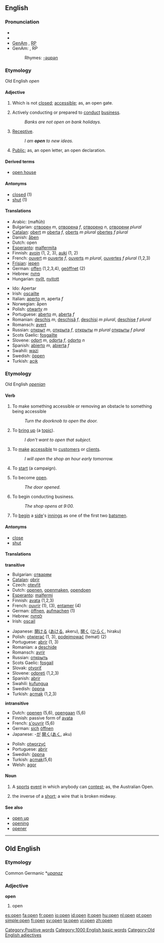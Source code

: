 ==English==

{{rank|leave|rest|2|325|open|therefore|feet|lay}}

===Pronunciation===
* {{audio|en-us-open.ogg|Audio (US)}}
* {{AHD|ō'pən}}
* [[w:General American|GenAm]] {{IPA|/ˈop(ə)n/}}, [[w:Received Pronunciation|RP]] {{IPA|/ˈəʊp(ə)n/}}
* GenAm: {{SAMPA|/"op(@)n/}}, RP {{SAMPA|/"@Up(@)n/}}
*:Rhymes: [[Rhymes:English:-əʊpən|-əʊpən]]

===Etymology===
Old English ''open''

====Adjective====
{{en-adj}}

# {{not comparable}} Which is not [[closed]]; [[accessible]]; as, an open gate.
# {{not comparable}} Actively conducting or prepared to [[conduct]] [[business]].
#:''Banks are not open on bank holidays.''
# {{comparable}} [[receptive|Receptive]].
#:''I am '''open''' to new ideas.''
# {{not comparable}} [[public|Public]]; as, an open letter, an open declaration.

====Derived terms====
*[[open house]]

====Antonyms====
*[[closed]] (1)
*[[shut]] (1)

====Translations====
{{rfc-trans}}
{{top}}
*Arabic: {{ARchar|[[مفتوح]]}} (maftūḥ)
*Bulgarian: [[отворен]] ''m'', [[отворена]] ''f'', [[отворено]] ''n'', [[отворени]] ''plural''
*[[Catalan]]: [[obert]] ''m'' [[oberta]] ''f'', [[oberts]] ''m plural'' [[obertes]] ''f plural''
*Danish: [[åben]]
*Dutch: open
*[[Esperanto]]: [[malfermita]]
*Finnish: [[avoin]] (1, 2, 3), [[auki]] (1, 2)
*French: [[ouvert]] ''m'' [[ouverte]] ''f'', [[ouverts]] ''m plural'', [[ouvertes]] ''f plural'' (1,2,3)
*[[Frisian]]: [[iepen]]
*German: [[offen]] (1,2,3,4), [[geöffnet]] (2)
*Hebrew:  [[פתוח]]
*Hungarian: [[nyílt]], [[nyitott]]
{{mid}}
*Ido: Apertar
*Irish: [[oscailte]]
*Italian: [[aperto]] ''m'', aperta ''f''
*Norwegian: åpen
*Polish: [[otwarty]] ''m''
*Portuguese: [[aberto]] ''m'', [[aberta]] ''f''
*Romanian: [[deschis]] ''m'', [[deschisă]] ''f'', [[deschişi]] ''m plural'', [[deschise]] ''f plural''
*Romansch: [[avert]] 
*Russian: [[открыт]] ''m'', [[открыта]] ''f'', [[открыты]] ''m plural'' [[открыты]] ''f plural''
*Scots Gaelic: [[fosgailte]]
*Slovene: [[odprt]] ''m'', [[odprta]] ''f'', [[odprto]] ''n''
*Spanish: [[abierto]] ''m'', [[abierta]] ''f''
*Swahili: [[wazi]]
*Swedish: [[öppen]]
*Turkish: [[açık]]
{{bottom}}

===Etymology===
Old English ''[[openian]]''

====Verb====
{{en-verb}}

# {{transitive}} To make something accessible or removing an obstacle to something being accessible
#:''Turn the doorknob to open the door.''
# {{transitive}} To [[bring up]] (a [[topic]]). 
#:''I don't want to open that subject.''
# {{transitive}} To [[make]] [[accessible]] to [[customer]]s or [[client]]s. 
#:''I will open the shop an hour early tomorrow.''
# {{transitive}} To [[start]] (a campaign).
# {{intransitive}} To become [[open#Adjective|open]].
#:''The door opened.'' 
# {{intransitive}}  To begin conducting business.
#:''The shop opens at 9:00.''
# {{intransitive}} {{cricket}} To [[begin]] a [[side]]'s [[innings]] as one of the first two [[batsmen]].

====Antonyms====
*[[close]]
*[[shut]]

====Translations====
{{rfc-trans}}
'''transitive'''
{{top}}
*Bulgarian: [[отварям]]
*[[Catalan]]: [[obrir]]
*Czech: [[otevřít]]
*Dutch: [[openen]], [[openmaken]], [[opendoen]]
*[[Esperanto]]: [[malfermi]]
*Finnish: [[avata]] (1,2,3)
*French: [[ouvrir]] (1), (3), [[entamer]] (4)
*German: [[öffnen]], [[aufmachen]] (1)
*Hebrew: [[לפתוח]]
*Irish: [[oscail]]
{{mid}}
*Japanese: [[開ける]] ([[あける]], akeru), [[開く]] ([[ひらく]], hiraku)
*Polish: [[otwierać]] (1, 3), [[podejmować]] (temat) (2)
*Portuguese: [[abrir]] (1, 3)
*Romanian: a [[deschide]]
*Romansch: [[avrir]] 
*Russian: [[открыть]]
*Scots Gaelic: [[fosgail]]
*Slovak: [[otvoriť]] 
*Slovene: [[odpreti]] (1,2,3)
*Spanish: [[abrir]]
*Swahili: [[kufungua]]
*Swedish: [[öppna]]
*Turkish: [[açmak]] (1,2,3)
{{bottom}}

'''intransitive'''
{{top}}
*Dutch: [[openen]] (5,6), [[opengaan]] (5,6)
*Finnish: passive form of [[avata]]
*French: [[s'ouvrir]] (5,6)
*German: [[sich]] [[öffnen]]
*Japanese: -[[が]] [[開く]]([[あく]], aku)
{{mid}}
*Polish: [[otworzyć]] 
*Portuguese: [[abrir]]
*Swedish: [[öppna]]
*Turkish: [[açmak]](5,6)
*Welsh: [[agor]]
{{bottom}}

====Noun====
{{en-noun}}

# A [[sports]] [[event]] in which anybody can [[contest]]; as, the Australian Open.
# {{electronics}} the inverse of a [[short]]; a wire that is broken midway.

====See also====
*[[open up]]
*[[opening]]
*[[opener]]

[[Category:Positive words]]
[[Category:1000 English basic words]]

----

==Old English==

===Etymology===
Common Germanic *''[[upanaz]]''
===Adjective===
'''open'''

# open

[[Category:Old English adjectives]]

[[es:open]]
[[fa:open]]
[[fr:open]]
[[io:open]]
[[id:open]]
[[it:open]]
[[hu:open]]
[[nl:open]]
[[pt:open]]
[[simple:open]]
[[fi:open]]
[[sv:open]]
[[ta:open]]
[[vi:open]]
[[zh:open]]